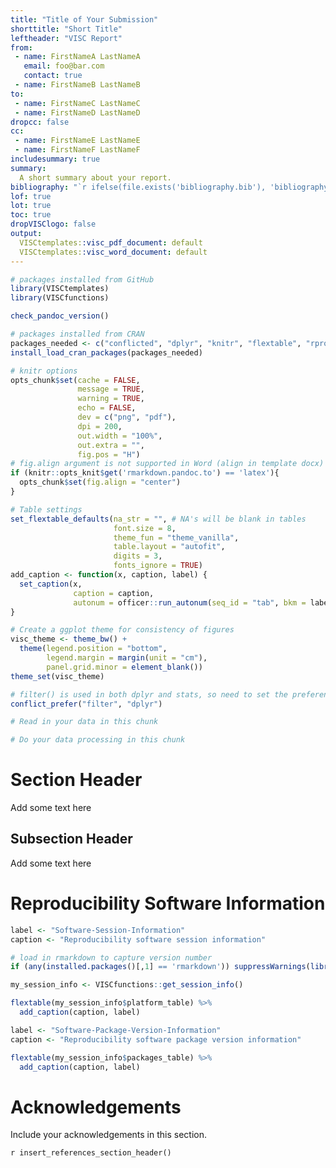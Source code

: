 ```yaml
---
title: "Title of Your Submission"
shorttitle: "Short Title"
leftheader: "VISC Report"
from:
 - name: FirstNameA LastNameA
   email: foo@bar.com
   contact: true
 - name: FirstNameB LastNameB
to:
 - name: FirstNameC LastNameC
 - name: FirstNameD LastNameD
dropcc: false
cc:
 - name: FirstNameE LastNameE
 - name: FirstNameF LastNameF
includesummary: true
summary: 
  A short summary about your report. 
bibliography: "`r ifelse(file.exists('bibliography.bib'), 'bibliography.bib', rprojroot::find_rstudio_root_file('docs', 'bibliography.bib'))`"
lof: true
lot: true
toc: true
dropVISClogo: false
output: 
  VISCtemplates::visc_pdf_document: default
  VISCtemplates::visc_word_document: default
---
```


<!---
This section is required according to WI-0010.
Program Name:
Creation Date:
Full name of author:
Project or Protocol:
Purpose or description of program:
Location of program:
Location of input data:
--->

```r

# packages installed from GitHub
library(VISCtemplates)
library(VISCfunctions)

check_pandoc_version()

# packages installed from CRAN
packages_needed <- c("conflicted", "dplyr", "knitr", "flextable", "rprojroot")
install_load_cran_packages(packages_needed)

# knitr options
opts_chunk$set(cache = FALSE,
               message = TRUE,
               warning = TRUE,
               echo = FALSE, 
               dev = c("png", "pdf"),
               dpi = 200,
               out.width = "100%", 
               out.extra = "",
               fig.pos = "H")
# fig.align argument is not supported in Word (align in template docx)
if (knitr::opts_knit$get('rmarkdown.pandoc.to') == 'latex'){
  opts_chunk$set(fig.align = "center")
}

# Table settings
set_flextable_defaults(na_str = "", # NA's will be blank in tables
                       font.size = 8,
                       theme_fun = "theme_vanilla",
                       table.layout = "autofit",
                       digits = 3,
                       fonts_ignore = TRUE)
add_caption <- function(x, caption, label) {
  set_caption(x,
              caption = caption,
              autonum = officer::run_autonum(seq_id = "tab", bkm = label))
}

# Create a ggplot theme for consistency of figures
visc_theme <- theme_bw() + 
  theme(legend.position = "bottom", 
        legend.margin = margin(unit = "cm"),
        panel.grid.minor = element_blank())
theme_set(visc_theme)
```

```r

# filter() is used in both dplyr and stats, so need to set the preference to dplyr
conflict_prefer("filter", "dplyr")
```

```r

# Read in your data in this chunk

```

```r

# Do your data processing in this chunk

```

\newpage

# Section Header

Add some text here

## Subsection Header

Add some text here

\newpage

# Reproducibility Software Information

```r

label <- "Software-Session-Information"
caption <- "Reproducibility software session information"

# load in rmarkdown to capture version number
if (any(installed.packages()[,1] == 'rmarkdown')) suppressWarnings(library(rmarkdown))

my_session_info <- VISCfunctions::get_session_info()

flextable(my_session_info$platform_table) %>%
  add_caption(caption, label)
```

\newpage

```r

label <- "Software-Package-Version-Information"
caption <- "Reproducibility software package version information"

flextable(my_session_info$packages_table) %>%
  add_caption(caption, label)
```

\newpage

# Acknowledgements

Include your acknowledgements in this section.

\newpage

`r insert_references_section_header()`
